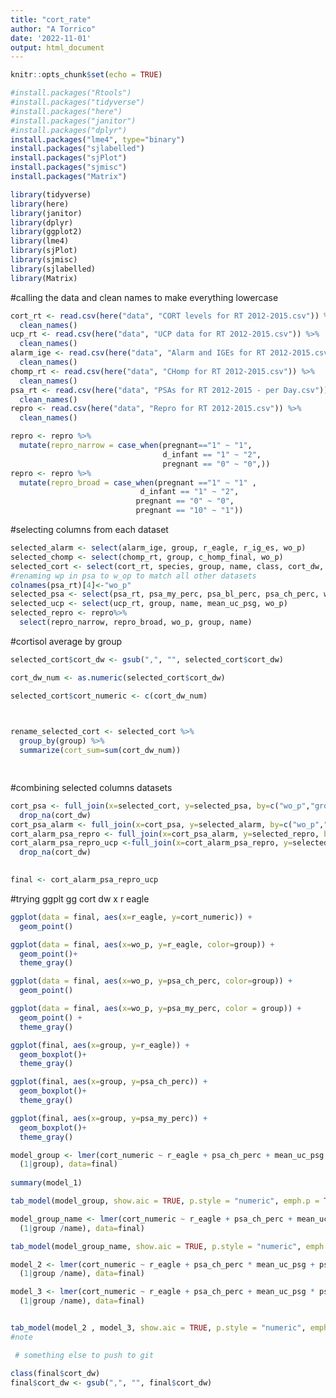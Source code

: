 ---
title: "cort_rate"
author: "A Torrico"
date: '2022-11-01'
output: html_document
---

```{r setup, include=FALSE}
knitr::opts_chunk$set(echo = TRUE)
```

```{r}
#install.packages("Rtools")
#install.packages("tidyverse")
#install.packages("here")
#install.packages("janitor")
#install.packages("dplyr")
install.packages("lme4", type="binary")
install.packages("sjlabelled")
install.packages("sjPlot")
install.packages("sjmisc")
install.packages("Matrix")

library(tidyverse)
library(here)
library(janitor)
library(dplyr)
library(ggplot2)
library(lme4)
library(sjPlot)
library(sjmisc)
library(sjlabelled)
library(Matrix)
```

#calling the data and clean names to make everything lowercase
```{r}
cort_rt <- read.csv(here("data", "CORT levels for RT 2012-2015.csv")) %>%
  clean_names()
ucp_rt <- read.csv(here("data", "UCP data for RT 2012-2015.csv")) %>%
  clean_names()
alarm_ige <- read.csv(here("data", "Alarm and IGEs for RT 2012-2015.csv")) %>%
  clean_names()
chomp_rt <- read.csv(here("data", "CHomp for RT 2012-2015.csv")) %>%
  clean_names()
psa_rt <- read.csv(here("data", "PSAs for RT 2012-2015 - per Day.csv")) %>%
  clean_names()
repro <- read.csv(here("data", "Repro for RT 2012-2015.csv")) %>%
  clean_names()
```

```{r}
repro <- repro %>%
  mutate(repro_narrow = case_when(pregnant=="1" ~ "1",
                                  d_infant == "1" ~ "2",
                                  pregnant == "0" ~ "0",))
repro <- repro %>%
  mutate(repro_broad = case_when(pregnant =="1" ~ "1" ,
                             d_infant == "1" ~ "2",
                            pregnant == "0" ~ "0",
                            pregnant == "10" ~ "1"))

```



#selecting columns from each dataset
```{r}
selected_alarm <- select(alarm_ige, group, r_eagle, r_ig_es, wo_p)
selected_chomp <- select(chomp_rt, group, c_homp_final, wo_p)
selected_cort <- select(cort_rt, species, group, name, class, cort_dw, wo_p, date)
#renaming wp in psa to w_op to match all other datasets
colnames(psa_rt)[4]<-"wo_p"
selected_psa <- select(psa_rt, psa_my_perc, psa_bl_perc, psa_ch_perc, wo_p, group, date)
selected_ucp <- select(ucp_rt, group, name, mean_uc_psg, wo_p)
selected_repro <- repro%>%
  select(repro_narrow, repro_broad, wo_p, group, name)
```


#cortisol average by group
```{r}
selected_cort$cort_dw <- gsub(",", "", selected_cort$cort_dw)

cort_dw_num <- as.numeric(selected_cort$cort_dw)

selected_cort$cort_numeric <- c(cort_dw_num)
  


rename_selected_cort <- selected_cort %>%
  group_by(group) %>%
  summarize(cort_sum=sum(cort_dw_num))

  
```


#combining selected columns datasets
```{r}
cort_psa <- full_join(x=selected_cort, y=selected_psa, by=c("wo_p","group", "date"))%>%
  drop_na(cort_dw)
cort_psa_alarm <- full_join(x=cort_psa, y=selected_alarm, by=c("wo_p","group"))
cort_alarm_psa_repro <- full_join(x=cort_psa_alarm, y=selected_repro, by=c("wo_p", "group", "name"))
cort_alarm_psa_repro_ucp <-full_join(x=cort_alarm_psa_repro, y=selected_ucp, by=c("wo_p","group","name"))%>%
  drop_na(cort_dw)

 
final <- cort_alarm_psa_repro_ucp 

```



#trying ggplt gg cort dw x r eagle
```{r}
ggplot(data = final, aes(x=r_eagle, y=cort_numeric)) +
  geom_point()
```


```{r}
ggplot(data = final, aes(x=wo_p, y=r_eagle, color=group)) +
  geom_point()+
  theme_gray()
```
```{r}
ggplot(data = final, aes(x=wo_p, y=psa_ch_perc, color=group)) +
  geom_point()
```
```{r}
ggplot(data = final, aes(x=wo_p, y=psa_my_perc, color = group)) +
  geom_point() +
  theme_gray()
```
```{r}

ggplot(final, aes(x=group, y=r_eagle)) +
  geom_boxplot()+
  theme_gray()

```

```{r}
ggplot(final, aes(x=group, y=psa_ch_perc)) +
  geom_boxplot()+
  theme_gray()
```
```{r}
ggplot(final, aes(x=group, y=psa_my_perc)) +
  geom_boxplot()+
  theme_gray()
```


```{r}
model_group <- lmer(cort_numeric ~ r_eagle + psa_ch_perc + mean_uc_psg + psa_my_perc+
  (1|group), data=final)
  
summary(model_1)

tab_model(model_group, show.aic = TRUE, p.style = "numeric", emph.p = TRUE)
```

```{r}
model_group_name <- lmer(cort_numeric ~ r_eagle + psa_ch_perc + mean_uc_psg + psa_my_perc+
  (1|group /name), data=final)

tab_model(model_group_name, show.aic = TRUE, p.style = "numeric", emph.p = TRUE)
```



```{r}
model_2 <- lmer(cort_numeric ~ r_eagle + psa_ch_perc * mean_uc_psg + psa_my_perc+
  (1|group /name), data=final)

model_3 <- lmer(cort_numeric ~ r_eagle + psa_ch_perc + mean_uc_psg * psa_my_perc+
  (1|group /name), data=final)


tab_model(model_2 , model_3, show.aic = TRUE, p.style = "numeric", emph.p = TRUE)
#note
```

```{r}
 # something else to push to git

class(final$cort_dw)
final$cort_dw <- gsub(",", "", final$cort_dw)
```


